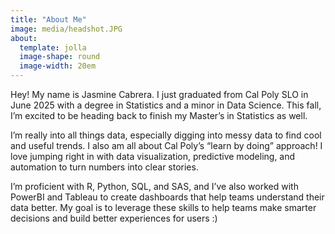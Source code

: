```yaml
---
title: "About Me"
image: media/headshot.JPG
about: 
  template: jolla
  image-shape: round
  image-width: 20em
---
```


Hey! My name is Jasmine Cabrera. I just graduated from Cal Poly SLO in June 2025 with a degree in Statistics and a minor in Data Science. This fall, I’m excited to be heading back to finish my Master’s in Statistics as well.

I’m really into all things data, especially digging into messy data to find cool and useful trends. I also am all about Cal Poly’s “learn by doing” approach! I love jumping right in with data visualization, predictive modeling, and automation to turn numbers into clear stories.

I’m proficient with R, Python, SQL, and SAS, and I’ve also worked with PowerBI and Tableau to create dashboards that help teams understand their data better. My goal is to leverage these skills to help teams make smarter decisions and build better experiences for users :)
